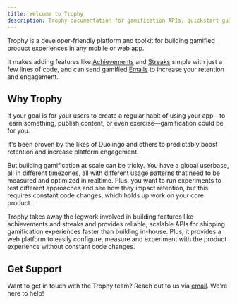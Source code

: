```yaml
---
title: Welcome to Trophy
description: Trophy documentation for gamification APIs, quickstart guides and tutorials.
---
```


Trophy is a developer-friendly platform and toolkit for building gamified product experiences in any mobile or web app.

It makes adding features like [Achievements](/platform/achievements) and [Streaks](/platform/streaks) simple with just a few lines of code, and can send gamified [Emails](/platform/emails) to increase your retention and engagement.

<CardGroup>
  <Card
    title="Quick Start"
    icon="circle-play"
    href="/getting-started/quickstart"
  />
  <Card title="Platform" icon="box" href="/platform" />
  <Card title="Guides" icon="rocket" href="/quickstart" />
  <Card title="API Reference" icon="code" href="/api-reference" />
</CardGroup>

## Why Trophy

If your goal is for your users to create a regular habit of using your app—to learn something, publish content, or even exercise—gamification could be for you.

It's been proven by the likes of Duolingo and others to predictably boost retention and increase platform engagement.

But building gamification at scale can be tricky. You have a global userbase, all in different timezones, all with different usage patterns that need to be measured and optimized in realtime. Plus, you want to run experiments to test different approaches and see how they impact retention, but this requires constant code changes, which holds up work on your core product.

Trophy takes away the legwork involved in building features like achievements and streaks and provides reliable, scalable APIs for shipping gamification experiences faster than building in-house. Plus, it provides a web platform to easily configure, measure and experiment with the product experience without constant code changes.

## Get Support

Want to get in touch with the Trophy team? Reach out to us via [email](mailto:support@trophy.so). We're here to help!

